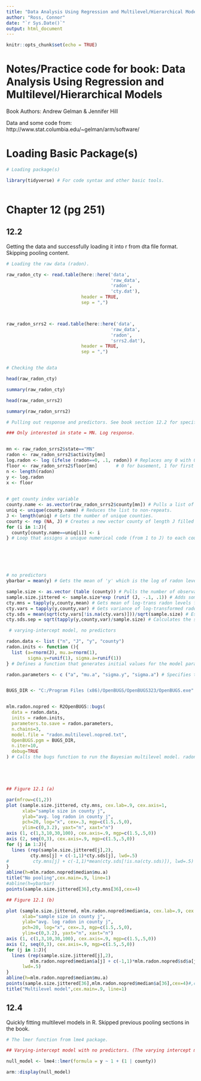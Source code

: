 ```yaml
---
title: "Data Analysis Using Regression and Multilevel/Hierarchical Models"
author: "Ross, Connor"
date: "`r Sys.Date()`"
output: html_document
---
```


```r
knitr::opts_chunk$set(echo = TRUE)
```

# Notes/Practice code for book: Data Analysis Using Regression and Multilevel/Hierarchical Models

Book Authors: Andrew Gelman & Jennifer Hill

Data and some code from: http://www.stat.columbia.edu/~gelman/arm/software/



# Loading Basic Package(s)

```r
# Loading package(s)

library(tidyverse) # For code syntax and other basic tools.



```



# Chapter 12 (pg 251)

## 12.2

Getting the data and successfully loading it into r from dta file format. Skipping pooling content.
```r
# Loading the raw data (radon).

raw_radon_cty <- read.table(here::here('data',
                                       'raw_data',
                                       'radon',
                                       'cty.dat'),
                            header = TRUE,
                            sep = ",")



raw_radon_srrs2 <- read.table(here::here('data',
                                       'raw_data',
                                       'radon',
                                       'srrs2.dat'),
                            header = TRUE,
                            sep = ",")


# Checking the data

head(raw_radon_cty)

summary(raw_radon_cty)

head(raw_radon_srrs2)

summary(raw_radon_srrs2)


```





```r

# Pulling out response and predictors. See book section 12.2 for specifics.

### Only interested in state = MN. Log response.


mn <- raw_radon_srrs2$state=="MN"
radon <- raw_radon_srrs2$activity[mn]
log.radon <- log (ifelse (radon==0, .1, radon)) # Replaces any 0 with 0.1 so that a log transformation can be performed.
floor <- raw_radon_srrs2$floor[mn]       # 0 for basement, 1 for first floor
n <- length(radon)
y <- log.radon
x <- floor
  

# get county index variable
county.name <- as.vector(raw_radon_srrs2$county[mn]) # Pulls a list of each county name.
uniq <- unique(county.name) # Reduces the list to non-repeats.
J <- length(uniq) # Gets the number of unique counties.
county <- rep (NA, J) # Creates a new vector county of length J filled with NA values. This vector will be used to store numerical codes for each county.
for (i in 1:J){
  county[county.name==uniq[i]] <- i
} # Loop that assigns a unique numerical code (from 1 to J) to each county. It iterates through the unique county names and, for each name, assigns the corresponding code (i) to all elements in the county vector where county.name matches that unique name.






# no predictors
ybarbar = mean(y) # Gets the mean of 'y' which is the log of radon levels. Provides a baseline measure of radon levels.

sample.size <- as.vector (table (county)) # Pulls the number of observations for each county. and creates a table of county for each county and converts it to a vector. 
sample.size.jittered <- sample.size*exp (runif (J, -.1, .1)) # Adds some random jitter to sample size.
cty.mns = tapply(y,county,mean) # Gets mean of log-trans radon levels for each county.
cty.vars = tapply(y,county,var) # Gets variance of log-transformed radon levels for each county.
cty.sds = mean(sqrt(cty.vars[!is.na(cty.vars)]))/sqrt(sample.size) # Estimates the standard deviation of county-level means. First, calculates the square root of the variances (standard deviations) for each county, excluding NA values. Takes the mean of these standard deviations and divides it by the square root of sample size of each county. Provides estimate of variability between counties.
cty.sds.sep = sqrt(tapply(y,county,var)/sample.size) # Calculates the standard deviation of log-transformed radon levels within each county. Divides the county-specific variances by the corresponding sample sizes and takes the square root. This provides an estiamte of hte variability within each county.

 # varying-intercept model, no predictors

radon.data <- list ("n", "J", "y", "county")
radon.inits <- function (){
  list (a=rnorm(J), mu.a=rnorm(1),
        sigma.y=runif(1), sigma.a=runif(1))
} # Defines a function that generates initial values for the model parameters and creates a list with the values: 1. a(vector of random normal values for county-specific effects - J values). 2. mu.a(Sing random value for the mean of the county effects). 3. sigma.y(Single random uniform value for the standard deviation of the radon measurements within counties). sigma.a(Single random uniform value for the standard deviation of the county effects).

radon.parameters <- c ("a", "mu.a", "sigma.y", "sigma.a") # Specifies the name of the parameters to be monitored and returned by the model. These are the same parameters for which initial values were defined.


BUGS_DIR <- "C:/Program Files (x86)/OpenBUGS/OpenBUGS323/OpenBUGS.exe"


mlm.radon.nopred <- R2OpenBUGS::bugs(
  data = radon.data,
  inits = radon.inits,
  parameters.to.save = radon.parameters,
  n.chains=3,
  model.file = "radon.multilevel.nopred.txt",
  OpenBUGS.pgm = BUGS_DIR,
  n.iter=10,
  debug=TRUE
) # Calls the bugs function to run the Bayesian multilevel model. radon.data are the list of data for the model. radon.inits is the function to generate initial values. radon.parameters is the vector of parameter names to monitor. n.chaims = 3 is the number of MCMC chains to run. radon.multilevel.nopred.bu is the name of the WinBUGS model file





## Figure 12.1 (a)

par(mfrow=c(1,2))
plot (sample.size.jittered, cty.mns, cex.lab=.9, cex.axis=1,
      xlab="sample size in county j",
      ylab="avg. log radon in county j",
      pch=20, log="x", cex=.3, mgp=c(1.5,.5,0),
      ylim=c(0,3.2), yaxt="n", xaxt="n")
axis (1, c(1,3,10,30,100), cex.axis=.9, mgp=c(1.5,.5,0))
axis (2, seq(0,3), cex.axis=.9, mgp=c(1.5,.5,0))
for (j in 1:J){
  lines (rep(sample.size.jittered[j],2),
         cty.mns[j] + c(-1,1)*cty.sds[j], lwd=.5)
#         cty.mns[j] + c(-1,1)*mean(cty.sds[!is.na(cty.sds)]), lwd=.5)
}
abline(h=mlm.radon.nopred$median$mu.a)
title("No pooling",cex.main=.9, line=1)
#abline(h=ybarbar)
points(sample.size.jittered[36],cty.mns[36],cex=4)

## Figure 12.1 (b)

plot (sample.size.jittered, mlm.radon.nopred$median$a, cex.lab=.9, cex.axis=1,
      xlab="sample size in county j",
      ylab="avg. log radon in county j",
      pch=20, log="x", cex=.3, mgp=c(1.5,.5,0),
      ylim=c(0,3.2), yaxt="n", xaxt="n")
axis (1, c(1,3,10,30,100), cex.axis=.9, mgp=c(1.5,.5,0))
axis (2, seq(0,3), cex.axis=.9, mgp=c(1.5,.5,0))
for (j in 1:J){
  lines (rep(sample.size.jittered[j],2),
         mlm.radon.nopred$median$a[j] + c(-1,1)*mlm.radon.nopred$sd$a[j],
      lwd=.5)
}
abline(h=mlm.radon.nopred$median$mu.a)
points(sample.size.jittered[36],mlm.radon.nopred$median$a[36],cex=4)#,col="red")
title("Multilevel model",cex.main=.9, line=1)


```



## 12.4

Quickly fitting multilevel models in R. Skipped previous pooling sections in the book.
```r
# The lmer function from lme4 package.

## Varying-intercept model with no predictors. (The varying intercept model with no predictors can be fit and displayed using lmer() as follows:)

null_model <- lme4::lmer(formula = y ~ 1 + (1 | county))

arm::display(null_model)


```